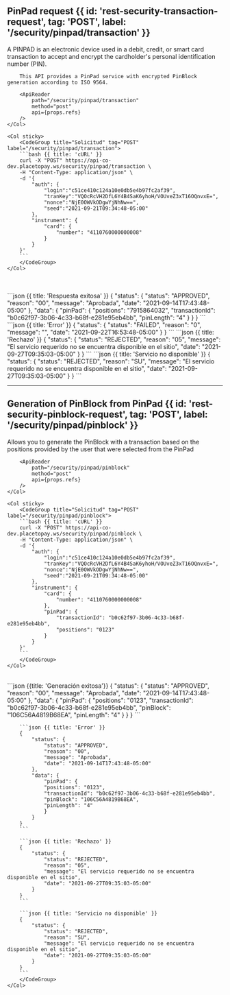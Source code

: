 
## PinPad request {{ id: 'rest-security-transaction-request', tag: 'POST', label: '/security/pinpad/transaction' }}

<Row>
    <Col>
        A PINPAD is an electronic device used in a debit, credit, or smart card transaction to accept and encrypt the cardholder's personal identification number (PIN).

        This API provides a PinPad service with encrypted PinBlock generation according to ISO 9564.

        <ApiReader
            path="/security/pinpad/transaction"
            method="post"
            api={props.refs}
        />
    </Col>

    <Col sticky>
        <CodeGroup title="Solicitud" tag="POST" label="/security/pinpad/transaction">
        ```bash {{ title: 'cURL' }}
        curl -X "POST" https://api-co-dev.placetopay.ws/security/pinpad/transaction \
        -H "Content-Type: application/json" \
        -d '{
            "auth": {
                "login":"c51ce410c124a10e0db5e4b97fc2af39",
                "tranKey":"VQOcRcVH2DfL6Y4B4SaK6yhoH/VOUveZ3xT16OQnvxE=",
                "nonce":"NjE0OWVkODgwYjNhNw==",
                "seed":"2021-09-21T09:34:48-05:00"
            },
            "instrument": {
                "card": {
                    "number": "4110760000000008"
                }
            }
        }'
        ```
        </CodeGroup>
    </Col>
</Row>

<Row>
    <Col>
        <ApiReader
            path="/security/pinpad/transaction"
            method="post"
            type="response"
            api={props.refs}
        />
    </Col>
    <Col sticky>
        <br />
        <CodeGroup title="Respuesta">
        <br />
            ```json {{ title: 'Respuesta exitosa' }}
            {
                "status": {
                    "status": "APPROVED",
                    "reason": "00",
                    "message": "Aprobada",
                    "date": "2021-09-14T17:43:48-05:00"
                },
                "data": {
                    "pinPad": {
                    "positions": "7915864032",
                    "transactionId": "b0c62f97-3b06-4c33-b68f-e281e95eb4bb",
                    "pinLength": "4"
                    }
                }
            }
            ```
            ```json {{ title: 'Error' }}
            {
                "status": {
                    "status": "FAILED",
                    "reason": "0",
                    "message": "",
                    "date": "2021-09-22T16:53:48-05:00"
                }
            }
            ```
            ```json {{ title: 'Rechazo' }}
            {
                "status": {
                    "status": "REJECTED",
                    "reason": "05",
                    "message": "El servicio requerido no se encuentra disponible en el sitio",
                    "date": "2021-09-27T09:35:03-05:00"
                }
            }
            ```
            ```json {{ title: 'Servicio no disponible' }}
            {
                "status": {
                    "status": "REJECTED",
                    "reason": "SU",
                    "message": "El servicio requerido no se encuentra disponible en el sitio",
                    "date": "2021-09-27T09:35:03-05:00"
                }
            }
            ```
        </CodeGroup>
    </Col>
</Row>

---

## Generation of PinBlock from PinPad {{ id: 'rest-security-pinblock-request', tag: 'POST', label: '/security/pinpad/pinblock' }}

<Row>
    <Col>
        Allows you to generate the PinBlock with a transaction based on the positions provided by the user that were selected from the PinPad

        <ApiReader
            path="/security/pinpad/pinblock"
            method="post"
            api={props.refs}
        />
    </Col>

    <Col sticky>
        <CodeGroup title="Solicitud" tag="POST" label="/security/pinpad/pinblock">
        ```bash {{ title: 'cURL' }}
        curl -X "POST" https://api-co-dev.placetopay.ws/security/pinpad/pinblock \
        -H "Content-Type: application/json" \
        -d '{
            "auth": {
                "login":"c51ce410c124a10e0db5e4b97fc2af39",
                "tranKey":"VQOcRcVH2DfL6Y4B4SaK6yhoH/VOUveZ3xT16OQnvxE=",
                "nonce":"NjE0OWVkODgwYjNhNw==",
                "seed":"2021-09-21T09:34:48-05:00"
            },
            "instrument": {
                "card": {
                    "number": "4110760000000008"
                },
                "pinPad": {
                    "transactionId": "b0c62f97-3b06-4c33-b68f-e281e95eb4bb",
                    "positions": "0123"
                }
            }
        }'
        ```
        </CodeGroup>
    </Col>
</Row>

<Row>
    <Col>
        <ApiReader
            path="/security/pinpad/pinblock"
            method="post"
            type="response"
            api={props.refs}
        />
    </Col>
    <Col sticky>
        <br />
        <CodeGroup title="Respuesta">
        ```json {{title: 'Generación exitosa'}}
        {
            "status": {
                "status": "APPROVED",
                "reason": "00",
                "message": "Aprobada",
                "date": "2021-09-14T17:43:48-05:00"
            },
            "data": {
                "pinPad": {
                "positions": "0123",
                "transactionId": "b0c62f97-3b06-4c33-b68f-e281e95eb4bb",
                "pinBlock": "106C56A4819B68EA",
                "pinLength": "4"
                }
            }
        }
        ```

        ```json {{ title: 'Error' }}
        {
            "status": {
                "status": "APPROVED",
                "reason": "00",
                "message": "Aprobada",
                "date": "2021-09-14T17:43:48-05:00"
            },
            "data": {
                "pinPad": {
                "positions": "0123",
                "transactionId": "b0c62f97-3b06-4c33-b68f-e281e95eb4bb",
                "pinBlock": "106C56A4819B68EA",
                "pinLength": "4"
                }
            }
        }
        ```

        ```json {{ title: 'Rechazo' }}
        {
            "status": {
                "status": "REJECTED",
                "reason": "05",
                "message": "El servicio requerido no se encuentra disponible en el sitio",
                "date": "2021-09-27T09:35:03-05:00"
            }
        }
        ```

        ```json {{ title: 'Servicio no disponible' }}
        {
            "status": {
                "status": "REJECTED",
                "reason": "SU",
                "message": "El servicio requerido no se encuentra disponible en el sitio",
                "date": "2021-09-27T09:35:03-05:00"
            }
        }
        ```
        </CodeGroup>
    </Col>
</Row>